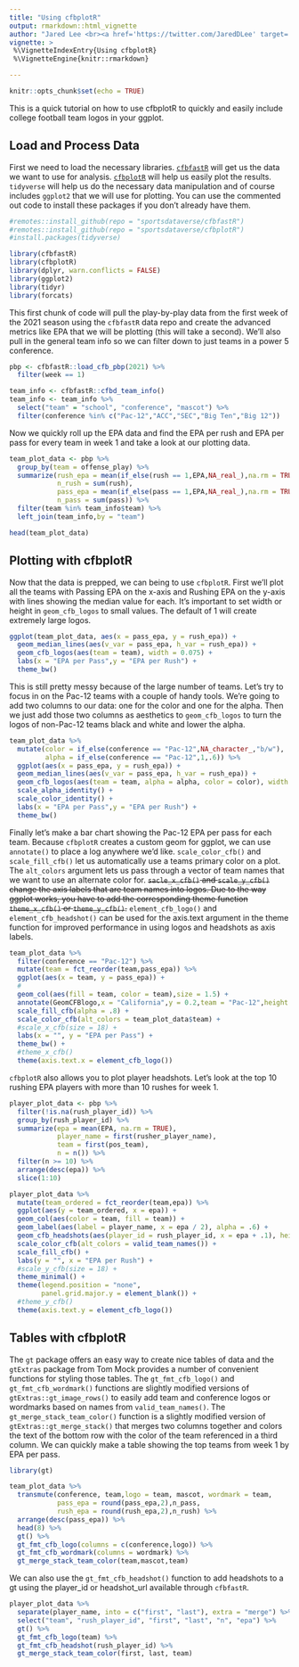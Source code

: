 ```yaml
---
title: "Using cfbplotR"
output: rmarkdown::html_vignette
author: "Jared Lee <br><a href='https://twitter.com/JaredDLee' target='blank'><img src='https://img.shields.io/twitter/follow/JaredDLee?color=blue&label=%40JaredDLee&logo=twitter&style=for-the-badge' alt='@JaredDLee' /></a> <a href='https://github.com/Kazink36' target='blank'><img src='https://img.shields.io/github/followers/Kazink36?color=eee&logo=Github&style=for-the-badge' alt='@Kazink36' /></a>"
vignette: >
 %\VignetteIndexEntry{Using cfbplotR}
 %\VignetteEngine{knitr::rmarkdown} 

---
```


```r
knitr::opts_chunk$set(echo = TRUE)
```


This is a quick tutorial on how to use cfbplotR to quickly and easily include college football team logos in your ggplot.

## Load and Process Data

First we need to load the necessary libraries. [`cfbfastR`](https://sportsdataverse.github.io/cfbfastR/index.html) will get us the data we want to use for analysis. [`cfbplotR`](https://Kazink36.github.io/cfbplotR/index.html) will help us easily plot the results. `tidyverse` will help us do the necessary data manipulation and of course includes `ggplot2` that we will use for plotting. You can use the commented out code to install these packages if you don't already have them.

```r
#remotes::install_github(repo = "sportsdataverse/cfbfastR")
#remotes::install_github(repo = "sportsdataverse/cfbplotR")
#install.packages(tidyverse)

library(cfbfastR)
library(cfbplotR)
library(dplyr, warn.conflicts = FALSE)
library(ggplot2)
library(tidyr)
library(forcats)
```

This first chunk of code will pull the play-by-play data from the first week of the 2021 season using the `cfbfastR` data repo and create the advanced metrics like EPA that we will be plotting (this will take a second). We'll also pull in the general team info so we can filter down to just teams in a power 5 conference.

```r


pbp <- cfbfastR::load_cfb_pbp(2021) %>% 
  filter(week == 1)

team_info <- cfbfastR::cfbd_team_info()
team_info <- team_info %>% 
  select("team" = "school", "conference", "mascot") %>% 
  filter(conference %in% c("Pac-12","ACC","SEC","Big Ten","Big 12"))

```

Now we quickly roll up the EPA data and find the EPA per rush and EPA per pass for every team in week 1 and take a look at our plotting data.

```r
team_plot_data <- pbp %>% 
  group_by(team = offense_play) %>% 
  summarize(rush_epa = mean(if_else(rush == 1,EPA,NA_real_),na.rm = TRUE),
            n_rush = sum(rush),
            pass_epa = mean(if_else(pass == 1,EPA,NA_real_),na.rm = TRUE),
            n_pass = sum(pass)) %>% 
  filter(team %in% team_info$team) %>% 
  left_join(team_info,by = "team")

head(team_plot_data)
```

## Plotting with cfbplotR

Now that the data is prepped, we can being to use `cfbplotR`. First we'll plot all the teams with Passing EPA on the x-axis and Rushing EPA on the y-axis with lines showing the median value for each. It's important to set width or height in `geom_cfb_logos` to small values. The default of 1 will create extremely large logos.

```r
ggplot(team_plot_data, aes(x = pass_epa, y = rush_epa)) +
  geom_median_lines(aes(v_var = pass_epa, h_var = rush_epa)) +
  geom_cfb_logos(aes(team = team), width = 0.075) +
  labs(x = "EPA per Pass",y = "EPA per Rush") +
  theme_bw()
```

This is still pretty messy because of the large number of teams. Let's try to focus in on the Pac-12 teams with a couple of handy tools. We're going to add two columns to our data: one for the color and one for the alpha. Then we just add those two columns as aesthetics to `geom_cfb_logos` to turn the logos of non-Pac-12 teams black and white and lower the alpha.

```r
team_plot_data %>% 
  mutate(color = if_else(conference == "Pac-12",NA_character_,"b/w"),
         alpha = if_else(conference == "Pac-12",1,.6)) %>% 
  ggplot(aes(x = pass_epa, y = rush_epa)) +
  geom_median_lines(aes(v_var = pass_epa, h_var = rush_epa)) +
  geom_cfb_logos(aes(team = team, alpha = alpha, color = color), width = 0.075) +
  scale_alpha_identity() +
  scale_color_identity() +
  labs(x = "EPA per Pass",y = "EPA per Rush") +
  theme_bw()
```

Finally let's make a bar chart showing the Pac-12 EPA per pass for each team. Because `cfbplotR` creates a custom geom for ggplot, we can use `annotate()` to place a log anywhere we'd like. `scale_color_cfb()` and `scale_fill_cfb()` let us automatically use a teams primary color on a plot. The `alt_colors` argument lets us pass through a vector of team names that we want to use an alternate color for. ~~`sacle_x_cfb()` and `scale_y_cfb()` change the axis labels that are team names into logos. Due to the way ggplot works, you have to add the corresponding theme function `theme_x_cfb()` or `theme_y_cfb()`.~~ `element_cfb_logo()` and `element_cfb_headshot()` can be used for the axis.text argument in the theme function for improved performance in using logos and headshots as axis labels.

```r
team_plot_data %>% 
  filter(conference == "Pac-12") %>% 
  mutate(team = fct_reorder(team,pass_epa)) %>% 
  ggplot(aes(x = team, y = pass_epa)) +
  # 
  geom_col(aes(fill = team, color = team),size = 1.5) +
  annotate(GeomCFBlogo,x = "California",y = 0.2,team = "Pac-12",height = .35,alpha = .3) +
  scale_fill_cfb(alpha = .8) +
  scale_color_cfb(alt_colors = team_plot_data$team) +
  #scale_x_cfb(size = 18) +
  labs(x = "", y = "EPA per Pass") +
  theme_bw() +
  #theme_x_cfb()
  theme(axis.text.x = element_cfb_logo())

```

`cfbplotR` also allows you to plot player headshots. Let's look at the top 10 rushing EPA players with more than 10 rushes for week 1.

```r
player_plot_data <- pbp %>% 
  filter(!is.na(rush_player_id)) %>% 
  group_by(rush_player_id) %>% 
  summarize(epa = mean(EPA, na.rm = TRUE),
            player_name = first(rusher_player_name),
            team = first(pos_team),
            n = n()) %>% 
  filter(n >= 10) %>% 
  arrange(desc(epa)) %>% 
  slice(1:10)

player_plot_data %>% 
  mutate(team_ordered = fct_reorder(team,epa)) %>% 
  ggplot(aes(y = team_ordered, x = epa)) +
  geom_col(aes(color = team, fill = team)) +
  geom_label(aes(label = player_name, x = epa / 2), alpha = .6) +
  geom_cfb_headshots(aes(player_id = rush_player_id, x = epa + .1), height = .1) +
  scale_color_cfb(alt_colors = valid_team_names()) +
  scale_fill_cfb() +
  labs(y = "", x = "EPA per Rush") +
  #scale_y_cfb(size = 18) +
  theme_minimal() +
  theme(legend.position = "none",
        panel.grid.major.y = element_blank()) +
  #theme_y_cfb()
  theme(axis.text.y = element_cfb_logo())

```

## Tables with cfbplotR

The `gt` package offers an easy way to create nice tables of data and the `gtExtras` package from Tom Mock provides a number of convenient functions for styling those tables. The `gt_fmt_cfb_logo()` and `gt_fmt_cfb_wordmark()` functions are slightly modified versions of `gtExtras::gt_image_rows()` to easily add team and conference logos or wordmarks based on names from `valid_team_names()`. The `gt_merge_stack_team_color()` function is a slightly modified version of `gtExtras::gt_merge_stack()` that merges two columns together and colors the text of the bottom row with the color of the team referenced in a third column. We can quickly make a table showing the top teams from week 1 by EPA per pass.

```r
library(gt)

team_plot_data %>% 
  transmute(conference, team,logo = team, mascot, wordmark = team,
            pass_epa = round(pass_epa,2),n_pass, 
            rush_epa = round(rush_epa,2),n_rush) %>% 
  arrange(desc(pass_epa)) %>% 
  head(8) %>% 
  gt() %>% 
  gt_fmt_cfb_logo(columns = c(conference,logo)) %>% 
  gt_fmt_cfb_wordmark(columns = wordmark) %>% 
  gt_merge_stack_team_color(team,mascot,team)
```

We can also use the `gt_fmt_cfb_headshot()` function to add headshots to a gt using the player_id or headshot_url available through `cfbfastR`.

```r

player_plot_data %>% 
  separate(player_name, into = c("first", "last"), extra = "merge") %>% 
  select("team", "rush_player_id", "first", "last", "n", "epa") %>% 
  gt() %>% 
  gt_fmt_cfb_logo(team) %>% 
  gt_fmt_cfb_headshot(rush_player_id) %>% 
  gt_merge_stack_team_color(first, last, team)
```
